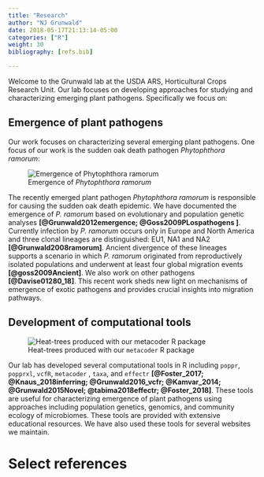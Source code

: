 ```yaml
---
title: "Research"
author: "NJ Grunwald"
date: 2018-05-17T21:13:14-05:00
categories: ["R"]
weight: 30
bibliography: [refs.bib]

---
```


Welcome to the Grunwald lab at the USDA ARS, Horticultural Crops Research Unit. Our lab focuses on developing approaches for studying and characterizing emerging plant pathogens. Specifically we focus on: 

## Emergence of plant pathogens

Our work focuses on characterizing several emerging plant pathogens. One focus of our work is the sudden oak death pathogen _Phytophthora ramorum_:

![Emergence of _Phytophthora ramorum_](/img/ramorum emergence.png)

The recently emerged plant pathogen *Phytophthora ramorum* is responsible for causing the sudden oak death epidemic. We have  documented the emergence of *P. ramorum* based on evolutionary and population genetic analyses __[@Grunwald2012emergence;   @Goss2009PLospathogens ]__. Currently infection by *P. ramorum* occurs only in Europe and North America and three clonal lineages are distinguished: EU1, NA1 and NA2 __[@Grunwald2008ramorum]__. Ancient divergence of these lineages supports a scenario in which *P. ramorum* originated from reproductively isolated populations and underwent at least four global migration events __[@goss2009Ancient]__. We also work on other pathogens __[@Davise01280_18]__. This recent work sheds new light on mechanisms of emergence of exotic pathogens and provides crucial insights into migration pathways.

## Development of computational tools

![Heat-trees produced with our `metacoder` R package](/img/journal.pcbi.1005404.g005.PNG)

Our lab has developed several computational tools in R including `poppr`, `popprxl`, `vcfR`, `metacoder` , `taxa`, and `effectr` __[@Foster_2017; @Knaus_2018inferring; @Grunwald2016_vcfr; @Kamvar_2014; @Grunwald2015Novel; @tabima2018effectr; @Foster_2018]__. These tools are useful for characterizing emergence of plant pathogens using approaches including population genetics, genomics, and community ecology of microbiomes. These tools are provided with extensive educational resources. We have also used these tools for several websites we maintain.

# Select references